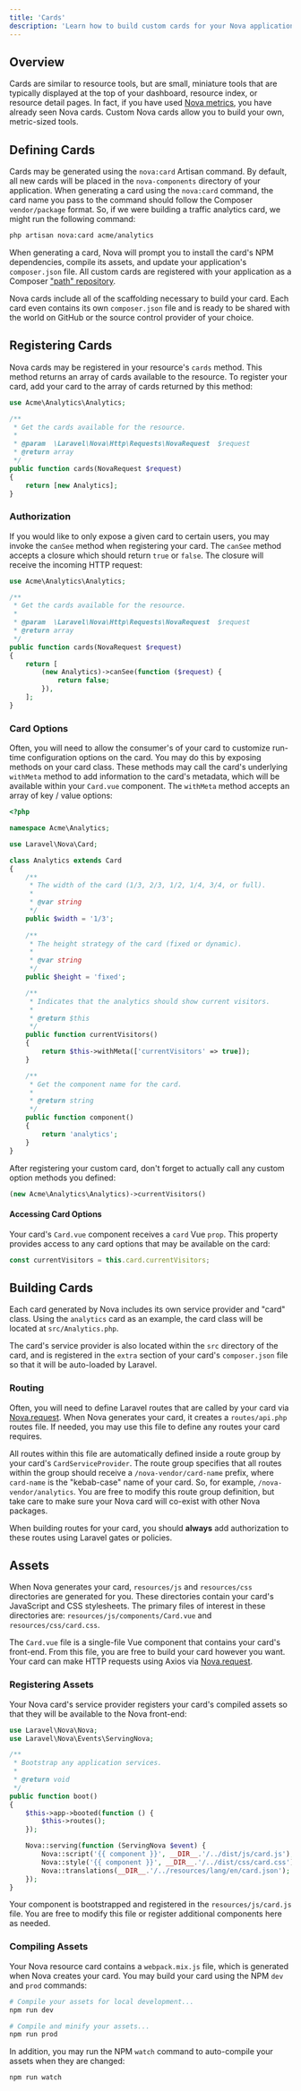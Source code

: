 ```yaml
---
title: 'Cards'
description: 'Learn how to build custom cards for your Nova application.'
---
```


## Overview

Cards are similar to resource tools, but are small, miniature tools that are typically displayed at the top of your dashboard, resource index, or resource detail pages. In fact, if you have used [Nova metrics](./../metrics/defining-metrics.md), you have already seen Nova cards. Custom Nova cards allow you to build your own, metric-sized tools.

## Defining Cards

Cards may be generated using the `nova:card` Artisan command. By default, all new cards will be placed in the `nova-components` directory of your application. When generating a card using the `nova:card` command, the card name you pass to the command should follow the Composer `vendor/package` format. So, if we were building a traffic analytics card, we might run the following command:

```bash
php artisan nova:card acme/analytics
```

When generating a card, Nova will prompt you to install the card's NPM dependencies, compile its assets, and update your application's `composer.json` file. All custom cards are registered with your application as a Composer ["path" repository](https://getcomposer.org/doc/05-repositories.md#path).

Nova cards include all of the scaffolding necessary to build your card. Each card even contains its own `composer.json` file and is ready to be shared with the world on GitHub or the source control provider of your choice.

## Registering Cards

Nova cards may be registered in your resource's `cards` method. This method returns an array of cards available to the resource. To register your card, add your card to the array of cards returned by this method:

```php
use Acme\Analytics\Analytics;

/**
 * Get the cards available for the resource.
 *
 * @param  \Laravel\Nova\Http\Requests\NovaRequest  $request
 * @return array
 */
public function cards(NovaRequest $request)
{
    return [new Analytics];
}
```

### Authorization

If you would like to only expose a given card to certain users, you may invoke the `canSee` method when registering your card. The `canSee` method accepts a closure which should return `true` or `false`. The closure will receive the incoming HTTP request:

```php
use Acme\Analytics\Analytics;

/**
 * Get the cards available for the resource.
 *
 * @param  \Laravel\Nova\Http\Requests\NovaRequest  $request
 * @return array
 */
public function cards(NovaRequest $request)
{
    return [
        (new Analytics)->canSee(function ($request) {
            return false;
        }),
    ];
}
```

### Card Options

Often, you will need to allow the consumer's of your card to customize run-time configuration options on the card. You may do this by exposing methods on your card class. These methods may call the card's underlying `withMeta` method to add information to the card's metadata, which will be available within your `Card.vue` component. The `withMeta` method accepts an array of key / value options:

```php
<?php

namespace Acme\Analytics;

use Laravel\Nova\Card;

class Analytics extends Card
{
    /**
     * The width of the card (1/3, 2/3, 1/2, 1/4, 3/4, or full).
     *
     * @var string
     */
    public $width = '1/3';
    
    /**
     * The height strategy of the card (fixed or dynamic).
     *
     * @var string
     */
    public $height = 'fixed';

    /**
     * Indicates that the analytics should show current visitors.
     *
     * @return $this
     */
    public function currentVisitors()
    {
        return $this->withMeta(['currentVisitors' => true]);
    }

    /**
     * Get the component name for the card.
     *
     * @return string
     */
    public function component()
    {
        return 'analytics';
    }
}
```

After registering your custom card, don't forget to actually call any custom option methods you defined:

```php
(new Acme\Analytics\Analytics)->currentVisitors()
```

#### Accessing Card Options

Your card's `Card.vue` component receives a `card` Vue `prop`. This property provides access to any card options that may be available on the card:

```js
const currentVisitors = this.card.currentVisitors;
```

## Building Cards

Each card generated by Nova includes its own service provider and "card" class. Using the `analytics` card as an example, the card class will be located at `src/Analytics.php`.

The card's service provider is also located within the `src` directory of the card, and is registered in the `extra` section of your card's `composer.json` file so that it will be auto-loaded by Laravel.

### Routing

Often, you will need to define Laravel routes that are called by your card via [Nova.request](./frontend.md#nova-requests). When Nova generates your card, it creates a `routes/api.php` routes file. If needed, you may use this file to define any routes your card requires.

All routes within this file are automatically defined inside a route group by your card's `CardServiceProvider`. The route group specifies that all routes within the group should receive a `/nova-vendor/card-name` prefix, where `card-name` is the "kebab-case" name of your card. So, for example, `/nova-vendor/analytics`. You are free to modify this route group definition, but take care to make sure your Nova card will co-exist with other Nova packages.

<Warning>

When building routes for your card, you should **always** add authorization to these routes using Laravel gates or policies.
</Warning>

## Assets

When Nova generates your card, `resources/js` and `resources/css` directories are generated for you. These directories contain your card's JavaScript and CSS stylesheets. The primary files of interest in these directories are: `resources/js/components/Card.vue` and `resources/css/card.css`.

The `Card.vue` file is a single-file Vue component that contains your card's front-end. From this file, you are free to build your card however you want. Your card can make HTTP requests using Axios via [Nova.request](./frontend.md#nova-requests).

### Registering Assets

Your Nova card's service provider registers your card's compiled assets so that they will be available to the Nova front-end:

```php
use Laravel\Nova\Nova;
use Laravel\Nova\Events\ServingNova;

/**
 * Bootstrap any application services.
 *
 * @return void
 */
public function boot()
{
    $this->app->booted(function () {
        $this->routes();
    });

    Nova::serving(function (ServingNova $event) {
        Nova::script('{{ component }}', __DIR__.'/../dist/js/card.js');
        Nova::style('{{ component }}', __DIR__.'/../dist/css/card.css');
        Nova::translations(__DIR__.'/../resources/lang/en/card.json');
    });
}
```

<Note>

Your component is bootstrapped and registered in the `resources/js/card.js` file. You are free to modify this file or register additional components here as needed.
</Note>

### Compiling Assets

Your Nova resource card contains a `webpack.mix.js` file, which is generated when Nova creates your card. You may build your card using the NPM `dev` and `prod` commands:

```bash
# Compile your assets for local development...
npm run dev

# Compile and minify your assets...
npm run prod
```

In addition, you may run the NPM `watch` command to auto-compile your assets when they are changed:

```bash
npm run watch
```
